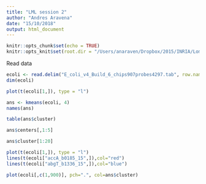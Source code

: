 ```yaml
---
title: "LML session 2"
author: "Andres Aravena"
date: "15/10/2018"
output: html_document
---
```


```r
knitr::opts_chunk$set(echo = TRUE)
knitr::opts_knit$set(root.dir = "/Users/anaraven/Dropbox/2015/INRIA/Lombarde/Example/m3d.mssm.edu/E_coli_v4_Build_6")
```

Read data
```r
ecoli <- read.delim("E_coli_v4_Build_6_chips907probes4297.tab", row.names=1)
dim(ecoli)
```

```r
plot(t(ecoli[1,]), type = "l")
```

```r
ans <- kmeans(ecoli, 4)
names(ans)
```

```r
table(ans$cluster)
```

```r
ans$centers[,1:5]
```

```r
ans$cluster[1:20]
```

```r
plot(t(ecoli[1,]), type = "l")
lines(t(ecoli["accA_b0185_15",]),col="red")
lines(t(ecoli["abgT_b1336_15",]),col="blue")
```

```r
plot(ecoli[,c(1,900)], pch=".", col=ans$cluster)
```
